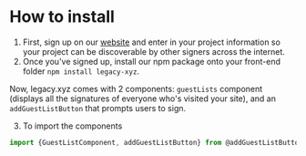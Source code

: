 # How to install

1. First, sign up on our [website](www.legacy.xyz) and enter in your project information so your project can be discoverable by other signers across the internet.
2. Once you've signed up, install our npm package onto your front-end folder `npm install legacy-xyz`.

Now, legacy.xyz comes with 2 components: `guestLists` component (displays all the signatures of everyone who's visited your site), and an `addGuestListButton` that prompts users to sign.

3. To import the components

```js
import {GuestListComponent, addGuestListButton} from @addGuestListButton;
```
